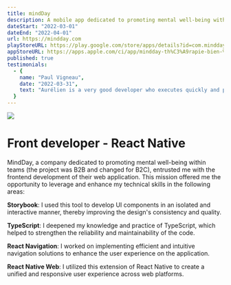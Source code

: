 ```yaml
---
title: mindDay
description: A mobile app dedicated to promoting mental well-being within teams
dateStart: "2022-03-01"
dateEnd: "2022-04-01"
url: https://mindday.com
playStoreURL: https://play.google.com/store/apps/details?id=com.mindday.app&hl=en_US
appStoreURL: https://apps.apple.com/ci/app/mindday-th%C3%A9rapie-bien-%C3%AAtre/id1611158928
published: true
testimonials:
  - {
    name: "Paul Vigneau",
    date: "2022-03-31",
    text: "Aurélien is a very good developer who executes quickly and produces quality code independently. He adapts to the technologies and tools already in place, and knows how to raise questions as early as possible in order to successfully complete his assignments."
  }
---
```


[![](https://dam.malt.com/79f3106c-c575-49e2-9285-36250b6976d5)](https://mindday.com)

# Front developer - React Native

MindDay, a company dedicated to promoting mental well-being within teams (the project was B2B and changed for B2C), entrusted me with the frontend development of their web application. This mission offered me the opportunity to leverage and enhance my technical skills in the following areas:

**Storybook**: I used this tool to develop UI components in an isolated and interactive manner, thereby improving the design's consistency and quality.

**TypeScript**: I deepened my knowledge and practice of TypeScript, which helped to strengthen the reliability and maintainability of the code.

**React Navigation**: I worked on implementing efficient and intuitive navigation solutions to enhance the user experience on the application.

**React Native Web**: I utilized this extension of React Native to create a unified and responsive user experience across web platforms.
